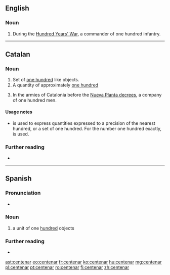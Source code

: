 ==English==

===Noun===
{{en-noun}}

# {{lb|en|historical|military}} During the [[:w:Hundred Years' War|Hundred Years' War]], a commander of one hundred infantry.

----

==Catalan==

===Noun===
{{ca-noun|m}}

# Set of [[one hundred]] like objects.
# A quantity of approximately [[one hundred]]
# {{lb|ca|historical|military}} In the armies of Catalonia before the [[:w:Nueva Planta decrees|Nueva Planta decrees]], a company of one hundred men.

====Usage notes====
* {{m|ca||Centenar}} is used to express quantities expressed to a precision of the nearest hundred, or a set of one hundred. For the number one hundred exactly, {{m|ca|cent}} is used.

===Further reading===
* {{R:IEC2}}

----

==Spanish==

===Pronunciation===
* {{es-IPA}}

===Noun===
{{es-noun|m|es}}

# a unit of one [[hundred]] objects
#: {{syn|es|centena}}

===Further reading===
* {{R:DRAE 2001}}

[[ast:centenar]]
[[eo:centenar]]
[[fr:centenar]]
[[ko:centenar]]
[[hu:centenar]]
[[mg:centenar]]
[[pl:centenar]]
[[pt:centenar]]
[[ro:centenar]]
[[fi:centenar]]
[[zh:centenar]]